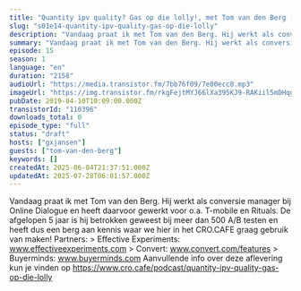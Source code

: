 ```yaml
---
title: "Quantity ipv quality? Gas op die lolly!, met Tom van den Berg (Online Dialogue)"
slug: "s01e14-quantity-ipv-quality-gas-op-die-lolly"
description: "Vandaag praat ik met Tom van den Berg. Hij werkt als conversie manager bij Online Dialogue en heeft daarvoor gewerkt voor o.a. T-mobile en Rituals. De afgelopen 5 jaar is hij betrokken geweest bij meer dan 500 A/B testen en heeft dus een berg aan kennis waar we hier in het CRO.CAFE graag gebruik van maken! Partners: > Effective Experiments: www.effectiveexperiments.com > Convert: www.convert.com/features > Buyerminds: www.buyerminds.com Aanvullende info over deze aflevering kun je vinden op https://www.cro.cafe/podcast/quantity-ipv-quality-gas-op-die-lolly"
summary: "Vandaag praat ik met Tom van den Berg. Hij werkt als conversie manager bij Online Dialogue en heeft daarvoor gewerkt voor o.a. T-mobile en Rituals. De afgelopen 5 jaar is hij betrokken geweest bij meer dan 500 A/B testen en heeft dus een berg aan kennis waar we hier in het CRO.CAFE graag gebruik van maken!\r\n\r\nPartners:\r\n> Effective Experiments: www.effectiveexperiments.com\r\n> Convert: www.convert.com/features\r\n> Buyerminds: www.buyerminds.com\r\n\r\nAanvullende info over deze aflevering kun je vinden op https://www.cro.cafe/podcast/quantity-ipv-quality-gas-op-die-lolly"
episode: 15
season: 1
language: "en"
duration: "2158"
audioUrl: "https://media.transistor.fm/7bb76f09/7e00ecc8.mp3"
imageUrl: "https://img.transistor.fm/rkgFejtMYJ66lXa395KJ9-RAKiil5mDHqgrKxaq4Sr4/rs:fill:0:0:1/w:3000/h:3000/q:60/aHR0cHM6Ly9pbWct/dXBsb2FkLXByb2R1/Y3Rpb24udHJhbnNp/c3Rvci5mbS9lcGlz/b2RlLzExMDM5Ni8x/NjAyMDc0NzU5LWFy/dHdvcmsuanBn.webp"
pubDate: 2019-04-10T10:09:00.000Z
transistorId: "110396"
downloads_total: 0
episode_type: "full"
status: "draft"
hosts: ["gxjansen"]
guests: ["tom-van-den-berg"]
keywords: []
createdAt: 2025-06-04T21:37:51.000Z
updatedAt: 2025-07-28T06:01:57.000Z
---
```


Vandaag praat ik met Tom van den Berg. Hij werkt als conversie manager bij Online Dialogue en heeft daarvoor gewerkt voor o.a. T-mobile en Rituals. De afgelopen 5 jaar is hij betrokken geweest bij meer dan 500 A/B testen en heeft dus een berg aan kennis waar we hier in het CRO.CAFE graag gebruik van maken! Partners: > Effective Experiments: www.effectiveexperiments.com > Convert: www.convert.com/features > Buyerminds: www.buyerminds.com Aanvullende info over deze aflevering kun je vinden op https://www.cro.cafe/podcast/quantity-ipv-quality-gas-op-die-lolly
